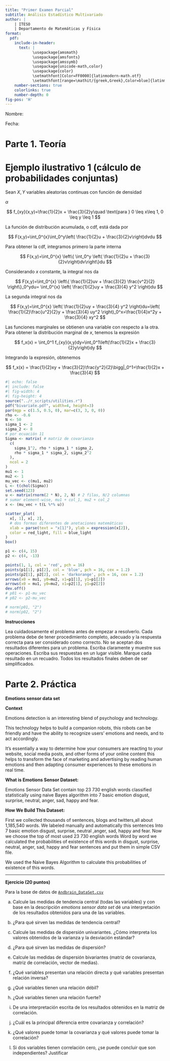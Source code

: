 ```yaml
---
title: "Primer Examen Parcial"
subtitle: Análisis Estadístico Multivariado
author: |
    | ITESO
    | Departamento de Matemáticas y Física
format:
  pdf: 
    include-in-header: 
      text: |
            \usepackage{amsmath}
            \usepackage{amsfonts}
            \usepackage{amssymb}
            \usepackage{unicode-math,color}
            \usepackage{color}
            \setmathfont[Color=FF0000]{latinmodern-math.otf}
            \setmathfont[range=\mathit/{greek,Greek},Color=blue]{latinmodern-math.otf} % sets greek letters to blue
    number-sections: true
    colorlinks: true
    number-depth: 0
fig-pos: 'H'
---
```


Nombre:

Fecha:

# Parte 1. Teoría

# Ejemplo ilustrativo 1 (cálculo de probabilidades conjuntas)

Sean $X, Y$ variables aleatorias continuas con función de densidad

$\alpha$

$$
  f_{xy}(x,y)=\frac{1}{2}x + \frac{3}{2}y\quad \text{para } 0 \leq x\leq 1, 0 \leq y \leq 1
$$

La función de distribución acumulada, o cdf, está dada por

$$
  F(x,y)=\int_0^{x}\int_0^y\left( \frac{1}{2}u + \frac{3}{2}v\right)dvdu
$$

Para obtener la cdf, integramos primero la parte interna

$$
  F(x,y)=\int_0^{x} \left\{ \int_0^y \left( \frac{1}{2}u + \frac{3}{2}v\right)dv\right\}du
$$

Considerando $x$ constante, la integral nos da 

$$
  F(x,y)=\int_0^{x} \left\{ \frac{1}{2}uv + \frac{3}{2} \frac{v^2}{2} \right\}_0^ydu=
  \int_0^{x} \left( \frac{1}{2}uy + \frac{3}{4} y^2 \right)du
$$

La segunda integral nos da

$$
  F(x,y)=\int_0^{x} \left( \frac{1}{2}uy + \frac{3}{4} y^2 \right)du=\left( \frac{1}{2}\frac{u^2}{2}y + \frac{3}{4} uy^2 \right)_0^x=\frac{1}{4}x^2y + \frac{3}{4} xy^2
$$

Las funciones marginales se obtienen una variable con respecto a la otra. Para obtener la distribución marginal de $x$, tenemos la expresión

$$
  f_x(x) = \int_0^1 f_{xy}(x,y)dy=\int_0^1\left(\frac{1}{2}x + \frac{3}{2}y\right)dy
$$

Integrando la expresión, obtenemos

$$
  f_x(x) = \frac{1}{2}xy + \frac{3}{2}\frac{y^2}{2}\bigg|_0^1=\frac{1}{2}x + \frac{3}{4}
$$



```r
#| echo: false
#| include: false
#| fig-width: 4
#| fig-height: 4
source("../r_scripts/utilities.r")
pdf("bivariate.pdf", width=4, height=3)
par(mgp = c(1.5, 0.5, 0), mar=c(3, 3, 0, 0))
rho <- -0.6
N <- 50
sigma_1 <- 2
sigma_2 <- 8
# por ecuación 11
Sigma <- matrix( # matriz de covarianza
  c(
    sigma_1^2, rho * sigma_1 * sigma_2,
    rho * sigma_1 * sigma_2, sigma_2^2
  ),
  ncol = 2
)
mu1 <- 1
mu2 <- 1
mu_vec <- c(mu1, mu2)
L <- t(chol(Sigma))
set.seed(123)
u <- matrix(rnorm(2 * N), 2, N) # 2 filas, N/2 columnas
# sumar element-wise, mu1 + col_1, mu2 + col_2
x <- (mu_vec + t(L %*% u))

scatter_plot(
  x[, 1], x[, 2],
  # dos formas diferentes de anotaciones matemáticas
  xlab = parse(text = "x[1]"), ylab = expression(x[2]),
  color = red_light, fill = blue_light
)
box()

p1 <- c(4, 15)
p2 <- c(4, -13)

points(1, 1, col = 'red', pch = 16)
points(p1[1], p1[2], col = 'blue', pch = 16, cex = 1.2)
points(p2[1], p2[2], col = 'darkorange', pch = 16, cex = 1.2)
arrows(x0 = mu1, y0=mu2, x1=p1[1], y1=p1[2])
arrows(x0 = mu1, y0=mu2, x1=p2[1], y1=p2[2])
dev.off()
# p01 <- p1-mu_vec
# p02 <- p2-mu_vec

# norm(p01, "2")
# norm(p02, "2")
```

**Instrucciones**

Lea cuidadosamente el problema antes de empezar a resolverlo. Cada problema debe de tener procedimiento completo, adecuado y la respuesta correcta para ser considerado como correcto. No se aceptan dos resultados diferentes para un problema. Escriba claramente y muestre sus operaciones. Escriba sus respuestas en un lugar visible. Marque cada resultado en un recuadro. Todos los resultados finales deben de ser simplificados.


\begin{enumerate}
  \setlength{\itemsep}{0pt}
  \setlength{\parskip}{0pt}
  \setlength{\parsep}{0pt}


\item (10 puntos) Para la función 

$$
  f_{xy}(x,y)=\frac{1}{2}x + \frac{3}{2}y\quad \text{para } 0 \leq x\leq 1, 0 \leq y \leq 1
$$

\begin{itemize}
  \setlength{\itemsep}{0pt}
  \setlength{\parskip}{0pt}
  \setlength{\parsep}{0pt}
  \item[a)] Encontrar las densidades condicionales de $x$ dado $y$ y de $y$ dado $x$, que están dadas por 
  $$
    f_{x|y}(x\mid y)=\frac{f_{xy}(x,y)}{f_y(y)},\quad f_{y|x}(y\mid x)=\frac{f_{xy}(x,y)}{f_x(x)}
  $$
  \item[b)] Demuestra que $X, Y$ \textit{no} son independientes. Para eso sírvete de la regla que se cunmple cuando son independientes 
  
  $$f_{xy}(x,y)=f_x(x)f_y(y)$$
\end{itemize}

\item (15 puntos)

Un sistema electrónico tiene uno de cada dos tipos diferentes de componentes de
operación en operación conjunta. Denote con $X$ y $Y$ las duraciones aleatorias de los componentes del tipo I y tipo II respectivamente. La función de densidad de
probabilidad conjunta está dada por

$$
  f_{xy}(x, y)= \frac{1}{8}x\exp\left[ -(x+y)/2 \right]\ x,y > 0
$$

Nota: las mediciones son en cientos de horas.

\begin{itemize}
  \setlength{\itemsep}{0pt}
  \setlength{\parskip}{0pt}
  \setlength{\parsep}{0pt}
  \item[a)] Encontrar $P(X>1, Y>1)$. Hint: el límite inferior de ambas integrales es 1.
  \item[b)] Encontrar la probabilidad de que el componente tipo II tenga una vida útil de más de 200 horas. Hint: se necesita la probabilidad marginal de $Y$.
\end{itemize}

\item (15 puntos). La administración en un restaurante de comida rápida está interesada en el comportamiento conjunto de las variables aleatorias $X$ y $Y$. $X$, representa el tiempo total entre la llegada de un cliente a la tienda y la salida de la ventanilla de servicio, $Y$, el tiempo que un cliente espera en la fila antes de llegar a la ventanilla de servicio.
Como $X$ incluye el tiempo que un cliente espera en la fila, debemos tener $X \geq Y$. La distribución de valores observados puede ser modelada por la siguiente función de densidad de probabilidad conjunta

$$
  f_{xy}(x, y)= \exp\left( - x\right),\quad 0\leq y\leq x < \infty
$$

con el tiempo medido en minutos. 

\begin{itemize}
  \setlength{\itemsep}{0pt}
  \setlength{\parskip}{0pt}
  \setlength{\parsep}{0pt}
  \item[a)] $P(X<2, Y > 1)$.
  \item[b)] Las funciones de densidad marginal para ambas variables.
  \item[c)] La función de densidad condicional de $X$ dado $Y=y$.
\end{itemize}

\item (15 puntos). La densidad conjunta para las variables aleatorias $X$ y $Y$, donde $X$ es el
cambio unitario de temperatura y $Y$ es la proporción de desplazamiento espectral que produce cierta partícula atómica está dada por
$$
  f_{XY}(x,y)=10xy^2,\ 0<x<y<1
$$

Dibuje la región $0<x<y<1$ en el plano $x,y$ y calcule las siguientes probabilidades, y dé una interpretación de los resultados obtenidos

a) $P(X\leq 1/2, Y\leq 1/2)$

b) $P(1/4\leq Y\leq 3/4)$

c) $P(X\leq 3/4)$

\item (15 puntos). Un supermercado cuenta tanto con una caja normal como con una rápida. La función de masa de probabilidad conjunta de X1 el número de clientes formados en la caja normal a una hora particular del día y de X2 el número de clientes formados en la caja rápida a la misma hora está dada por

\begin{center}
\begin{tabular}{|c|c|c|c|c|}
$X_1$\backslash$X_2$ & 0    & 1    & 2    & 3    \\ \hline
0             & 0.08 & 0.07 & 0.04 & 0    \\
1             & 0.06 & 0.15 & 0.05 & 0.04 \\
2             & 0.05 & 0.04 & 0.10 & 0.06 \\
3             & 0    & 0.03 & 0.04 & 0.07 \\
4             & 0    & 0.01 & 0.05 & 0.06 \\ \hline
\end{tabular}
\end{center}

a) Calcular $P(X_1 = 1, X_2 = 1)$

b) Calcular $P(X_1\leq 3, X_2 \leq 2)$

c) Determinar la función de probabilidad marginal de $X_1$ y $X_2$

d) Determinar la función de probabilidad condicional para $X_2\mid X_1 = 2$. Dar una interpretación al resultado.

e) ¿Cuál es la probabilidad de que dos clientes estén formados en la caja rápida *dado* que tres clientes estén formados en la caja normal?

g) ¿$X_1$ y $X_2$ son independientes? Justificar la respuesta.

\item (10 puntos). En la figura 1 se muestra una muestra bivariada con $\pmb{\mu}=(1, 1), \rho = -0.6, \sigma_1=2$ y $\sigma_2=8$. Los puntos azul y naranja tienen coordenadas $p_1=$(`r p1`) y $p_2=$(`r p2`) respectivamente. 

\begin{figure}[H]
  \centering
  \includegraphics[width=0.6\textwidth]{bivariate.pdf}
  \label{fig:fig1}
  \caption{Muestra bivariada $X_1,X_2 \sim \mathcal{N}(\pmb{\mu}, \Sigma)$}
\end{figure}
\vspace{-1em}

a) Encuentra las distancias euclideanas (norma $L_{2}$) y de Mahalanobis $d$ para cada punto.

b) Concluye si, con un $\alpha=0.01$, se debería clasificar alguno de los puntos como un \textit{outlier}. (Para esto, recuerda que $d^2$ tiene distribución $\chi^2(1-\alpha, df)$).

\end{enumerate}

# Parte 2. Práctica

**Emotions sensor data set**

**Context**

Emotions detection is an interesting blend of psychology and technology.

This technology helps to build a companion robots, this robots can be friendly and have the ability to recognize users’ emotions and needs, and to act accordingly.

It’s essentially a way to determine how your consumers are reacting to your website, social media posts, and other forms of your online content this helps to transform the face of marketing and advertising by reading human emotions and then adapting consumer experiences to these emotions
in real time.

**What is Emotions Sensor Dataset:**

Emotions Sensor Data Set contain top 23 730 english words classified statistically using naive Bayes algorithm into 7 basic emotion disgust, surprise, neutral, anger, sad, happy and fear.

**How We Build This Dataset:**

First we collected thousands of sentences, blogs and twitters,all about 1,185,540 words.
We labeled manually and automatically this sentences Into 7 basic emotion disgust, surprise, neutral
,anger, sad, happy and fear.
Now we choose the top of most used 23 730 english words
Word by word we calculated the probabilities of existence of this words in disgust, surprise, neutral, anger, sad, happy and fear sentences and put them in simple CSV file.

We used the Naive Bayes Algorithm to calculate this probabilities of existence of this words.

---

**Ejercicio (20 puntos)**

Para la base de datos de [`Andbrain_DataSet.csv`](../datos/Andbrain_DataSet.csv)


a) Calcule las medidas de tendencia central (todas las variables) y con base en la descripción *emotions sensor data set* dé una interpretación de los resultados obtenidos para una de las variables.

b) ¿Para qué sirven las medidas de tendencia central?

c) Calcule las medidas de dispersión univariantes. ¿Cómo interpreta los valores obtenidos de la varianza y la desviación estándar?

d) ¿Para qué sirven las medidas de dispersión?

e) Calcule las medidas de dispersión bivariantes (matriz de covarianza, matriz de correlación, vector de medias).

f) ¿Qué variables presentan una relación directa y qué variables presentan relación inversa?

g) ¿Qué variables tienen una relación débil?

h) ¿Qué variables tienen una relación fuerte?

i) De una interpretación escrita de los resultados obtenidos en la matriz de correlación.

j) ¿Cuál es la principal diferencia entre covarianza y correlación?

k) ¿Qué valores puede tomar la covarianza y qué valores puede tomar la correlación?

l) Si dos variables tienen correlación cero, ¿se puede concluir que son independientes? Justificar
